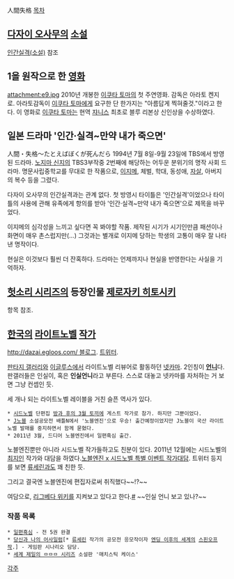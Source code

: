 人間失格
[[목차]]
== [[다자이 오사무]]의 [[소설]] ==
[[인간실격(소설)]] 참조

== 1을 원작으로 한 [[영화]] ==
attachment:e9.jpg
2010년 개봉한 [[이쿠타 토마]]의 첫 주연영화. 감독은 아라토 켄지로.
아라토감독이 [[이쿠타 토마]]에게 요구한 단 한가지는 "아름답게 찍혀줄것."이라고 한다. 이 영화로 [[이쿠타 토마]]는 현역 [[쟈니스]] 최초로 블루 리본상 신인상을 수상하였다.

== 일본 드라마 '인간·실격~만약 내가 죽으면' ==
人間・失格〜たとえばぼくが死んだら
1994년 7월 8일-9월 23일에 TBS에서 방영된 드라마. [[노지마 신지]]의 TBS3부작중 2번째에 해당하는 어두운 분위기의 명작 사회 드라마. 명문사립중학교를 무대로 한 작품으로, [[이지메]], 체벌, 학대, 동성애, [[자살]], 아버지의 복수 등을 그렸다.

다자이 오사무의 인간실격과는 관계 없다. 첫 방영시 타이틀은 '인간실격'이었으나 타이틀의 사용에 관해 유족에게 항의를 받아 '인간·실격~만약 내가 죽으면'으로 제목을 바꾸었다.

이지메의 심각성을 느끼고 싶다면 꼭 봐야할 작품. 제작된 시기가 시기인만큼 패션이나 화면이 매우 촌스럽지만(...) 그것과는 별개로 이지메 당하는 학생의 고통이 매우 잘 나타낸 명작이다.

현실은 이것보다 훨씬 더 잔혹하다. 드라마는 언제까지나 현실을 반영한다는 사실을 기억하자.

== [[헛소리 시리즈]]의 등장인물 [[제로자키 히토시키]] ==
항목 참조.

== [[한국]]의 [[라이트노벨]] [[작가]] ==
[[http://dazai.egloos.com/ 블로그]].
[http://twitter.com/daseinz 트위터].

[[판타지 갤러리]]와 [[이글루스]]에서 라이트노벨 리뷰어로 활동하던 [[넷카마]]. 2인칭이 '''[[언니]]'''다. 판갤러들은 인실이, 혹은 '''인실언니'''라고 부른다. 스스로 대놓고 넷카마를 자처하는 거 보면 그냥 컨셉인 듯.

세 개나 되는 라이트노벨 레이블을 거친 슬픈 역사가 있다.

 * [[시드노벨]] 단편집 [[방과 후의 3월 토끼]]에 게스트 작가로 참가. 하지만 그뿐이었다.
 * [[J노블]] 소설공모전 배틀N에서 '노블엔진'으로 우승! 출간예정이었지만 J노블이 국산 라이트노벨 발매를 중지하면서 함께 묻혔다.
 * 2011년 3월, 드디어 노블엔진에서 일편흑심 출간.

노블엔진뿐만 아니라 시드노벨 작가들하고도 친분이 있다. 2011년 12월에는 시드노벨의 [[최지인]] 작가와 대담을 하였다.[http://novelengine.com/index.php?mid=news&document_srl=72778 노블엔진 x 시드노벨 특별 이벤트 작가대담]. 트위터 등지를 보면 [[류세린]]과도 꽤 친한 듯.


그리고 결국엔 노블엔진에 편집자로써 취직했다~~!?~~

여담으로, [[리그베다 위키]]를 지켜보고 있다고 한다.[http://dazai.egloos.com/3386520 #] ~~인실 언니 보고 있나?~~
=== 작품 목록 ===
 * [[일편흑심]] - 전 5권 완결
 * [[당신과 나의 어사일럼]][* [[류세린]] 작가의 공모전 응모작이자 [[엔딩 이후의 세계]]의 [[스핀오프]]작.] - 게임판 시나리오 담당.
 * [[세계 제일의 ㅁㅁㅁ 시리즈]] 소설판 '매치스틱 케이스'
[[각주]]
